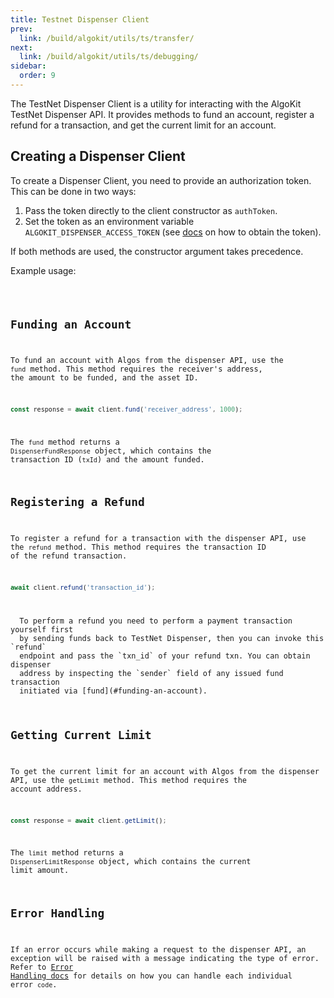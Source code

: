 ```yaml
---
title: Testnet Dispenser Client
prev:
  link: /build/algokit/utils/ts/transfer/
next:
  link: /build/algokit/utils/ts/debugging/
sidebar:
  order: 9
---
```



The TestNet Dispenser Client is a utility for interacting with the AlgoKit TestNet Dispenser API. It provides methods to fund an account, register a refund for a transaction, and get the current limit for an account.

## Creating a Dispenser Client

To create a Dispenser Client, you need to provide an authorization token. This can be done in two ways:

1. Pass the token directly to the client constructor as `authToken`.
2. Set the token as an environment variable `ALGOKIT_DISPENSER_ACCESS_TOKEN` (see [docs](https://github.com/algorandfoundation/algokit/blob/main/docs/testnet_api.md#error-handling) on how to obtain the token).

If both methods are used, the constructor argument takes precedence.

Example usage:

<Code code={dispenserClientExample} lang='ts' frame='none' />

## Funding an Account

To fund an account with Algos from the dispenser API, use the `fund` method. This method requires the receiver's address, the amount to be funded, and the asset ID.

```ts showLineNumbers=false
const response = await client.fund('receiver_address', 1000);
```

The `fund` method returns a `DispenserFundResponse` object, which contains the transaction ID (`txId`) and the amount funded.

## Registering a Refund

To register a refund for a transaction with the dispenser API, use the `refund` method. This method requires the transaction ID of the refund transaction.

```ts showLineNumbers=false
await client.refund('transaction_id');
```

<Aside>
  To perform a refund you need to perform a payment transaction yourself first
  by sending funds back to TestNet Dispenser, then you can invoke this `refund`
  endpoint and pass the `txn_id` of your refund txn. You can obtain dispenser
  address by inspecting the `sender` field of any issued fund transaction
  initiated via [fund](#funding-an-account).
</Aside>

## Getting Current Limit

To get the current limit for an account with Algos from the dispenser API, use the `getLimit` method. This method requires the account address.

```ts showLineNumbers=false
const response = await client.getLimit();
```

The `limit` method returns a `DispenserLimitResponse` object, which contains the current limit amount.

## Error Handling

If an error occurs while making a request to the dispenser API, an exception will be raised with a message indicating the type of error. Refer to [Error Handling docs](https://github.com/algorandfoundation/algokit/blob/main/docs/testnet_api.md#error-handling) for details on how you can handle each individual error `code`.
